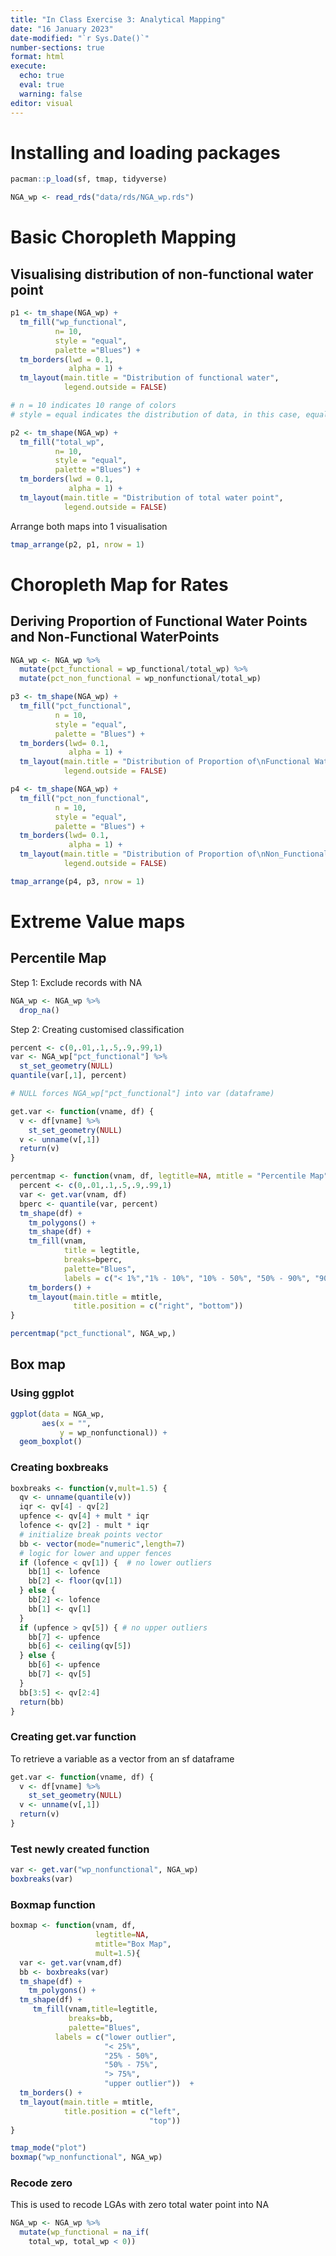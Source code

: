 ```yaml
---
title: "In Class Exercise 3: Analytical Mapping"
date: "16 January 2023"
date-modified: "`r Sys.Date()`"
number-sections: true
format: html
execute: 
  echo: true
  eval: true
  warning: false
editor: visual
---
```


# Installing and loading packages

```r
pacman::p_load(sf, tmap, tidyverse)
```

```r

NGA_wp <- read_rds("data/rds/NGA_wp.rds")
```

# Basic Choropleth Mapping

## Visualising distribution of non-functional water point

```r
p1 <- tm_shape(NGA_wp) +
  tm_fill("wp_functional", 
          n= 10,
          style = "equal",
          palette ="Blues") +
  tm_borders(lwd = 0.1, 
             alpha = 1) +
  tm_layout(main.title = "Distribution of functional water",
            legend.outside = FALSE)

# n = 10 indicates 10 range of colors
# style = equal indicates the distribution of data, in this case, equal refers to equal difference per range as per seen in the plot
```

```r
p2 <- tm_shape(NGA_wp) +
  tm_fill("total_wp", 
          n= 10,
          style = "equal",
          palette ="Blues") +
  tm_borders(lwd = 0.1, 
             alpha = 1) +
  tm_layout(main.title = "Distribution of total water point",
            legend.outside = FALSE)
```

Arrange both maps into 1 visualisation

```r
tmap_arrange(p2, p1, nrow = 1)
```

# Choropleth Map for Rates

## Deriving Proportion of Functional Water Points and Non-Functional WaterPoints

```r
NGA_wp <- NGA_wp %>%
  mutate(pct_functional = wp_functional/total_wp) %>%
  mutate(pct_non_functional = wp_nonfunctional/total_wp)
```

```r
p3 <- tm_shape(NGA_wp) +
  tm_fill("pct_functional",
          n = 10,
          style = "equal",
          palette = "Blues") +
  tm_borders(lwd= 0.1, 
             alpha = 1) +
  tm_layout(main.title = "Distribution of Proportion of\nFunctional WaterPoints",
            legend.outside = FALSE)

p4 <- tm_shape(NGA_wp) +
  tm_fill("pct_non_functional",
          n = 10,
          style = "equal",
          palette = "Blues") +
  tm_borders(lwd= 0.1, 
             alpha = 1) +
  tm_layout(main.title = "Distribution of Proportion of\nNon_Functional WaterPoints",
            legend.outside = FALSE)

tmap_arrange(p4, p3, nrow = 1)

```

# Extreme Value maps

## Percentile Map

Step 1: Exclude records with NA

```r
NGA_wp <- NGA_wp %>%
  drop_na()
```

Step 2: Creating customised classification

```r
percent <- c(0,.01,.1,.5,.9,.99,1)
var <- NGA_wp["pct_functional"] %>%
  st_set_geometry(NULL)
quantile(var[,1], percent)

# NULL forces NGA_wp["pct_functional"] into var (dataframe)
```

```r
get.var <- function(vname, df) {
  v <- df[vname] %>%
    st_set_geometry(NULL)
  v <- unname(v[,1])
  return(v)
}
```

```r
percentmap <- function(vnam, df, legtitle=NA, mtitle = "Percentile Map"){
  percent <- c(0,.01,.1,.5,.9,.99,1)
  var <- get.var(vnam, df)
  bperc <- quantile(var, percent)
  tm_shape(df) + 
    tm_polygons() + 
    tm_shape(df) +
    tm_fill(vnam,
            title = legtitle,
            breaks=bperc,
            palette="Blues",
            labels = c("< 1%","1% - 10%", "10% - 50%", "50% - 90%", "90% - 99%", ">99%")) +
    tm_borders() +
    tm_layout(main.title = mtitle, 
              title.position = c("right", "bottom"))
}

percentmap("pct_functional", NGA_wp,)

```

## Box map

### Using ggplot

```r
ggplot(data = NGA_wp,
       aes(x = "",
           y = wp_nonfunctional)) +
  geom_boxplot()
```

### Creating boxbreaks

```r
boxbreaks <- function(v,mult=1.5) {
  qv <- unname(quantile(v))
  iqr <- qv[4] - qv[2]
  upfence <- qv[4] + mult * iqr
  lofence <- qv[2] - mult * iqr
  # initialize break points vector
  bb <- vector(mode="numeric",length=7)
  # logic for lower and upper fences
  if (lofence < qv[1]) {  # no lower outliers
    bb[1] <- lofence
    bb[2] <- floor(qv[1])
  } else {
    bb[2] <- lofence
    bb[1] <- qv[1]
  }
  if (upfence > qv[5]) { # no upper outliers
    bb[7] <- upfence
    bb[6] <- ceiling(qv[5])
  } else {
    bb[6] <- upfence
    bb[7] <- qv[5]
  }
  bb[3:5] <- qv[2:4]
  return(bb)
}
```

### Creating get.var function

To retrieve a variable as a vector from an sf dataframe

```r
get.var <- function(vname, df) {
  v <- df[vname] %>%
    st_set_geometry(NULL)
  v <- unname(v[,1])
  return(v)
}
```

### Test newly created function

```r
var <- get.var("wp_nonfunctional", NGA_wp)
boxbreaks(var)
```

### Boxmap function

```r
boxmap <- function(vnam, df, 
                   legtitle=NA,
                   mtitle="Box Map",
                   mult=1.5){
  var <- get.var(vnam,df)
  bb <- boxbreaks(var)
  tm_shape(df) +
    tm_polygons() +
  tm_shape(df) +
     tm_fill(vnam,title=legtitle,
             breaks=bb,
             palette="Blues",
          labels = c("lower outlier", 
                     "< 25%", 
                     "25% - 50%", 
                     "50% - 75%",
                     "> 75%", 
                     "upper outlier"))  +
  tm_borders() +
  tm_layout(main.title = mtitle, 
            title.position = c("left",
                               "top"))
}
```

```r
tmap_mode("plot")
boxmap("wp_nonfunctional", NGA_wp)
```

### Recode zero

This is used to recode LGAs with zero total water point into NA

```r
NGA_wp <- NGA_wp %>%
  mutate(wp_functional = na_if(
    total_wp, total_wp < 0))
```
